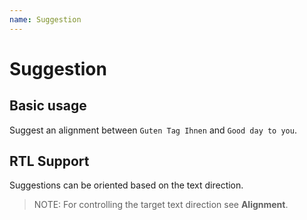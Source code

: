 ```yaml
---
name: Suggestion
---
```



# Suggestion

<Props of={Suggestion}/>

## Basic usage

Suggest an alignment between `Guten Tag Ihnen` and `Good day to you`. 

<Playground>
    <SuggestionProvider source="Guten Tag Ihnen"
                        target="Good day to you">
        <Suggestion/>
    </SuggestionProvider>
</Playground>

## RTL Support

Suggestions can be oriented based on the text direction. 

> NOTE: For controlling the target text direction see **Alignment**.

<Playground>
    <SuggestionProvider source="Guten Tag Ihnen"
                        target="Good day to you">
        <Suggestion sourceDirection="rtl"/>
    </SuggestionProvider>
</Playground>